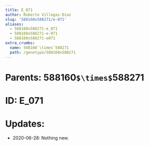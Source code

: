 ```yaml
---
title: E_071
author: Roberto Villegas-Diaz
slug: '588160x588271/e-071'
aliases:
  - 588160x588271-e_071
  - 588160x588271-e-071
  - 588160x588271-e071
extra_crumbs:
  name: 588160`\times`588271
  path: /genotype/588160x588271
---
```


# **Parents**: 588160`$\times$`588271
# **ID**: E_071
# **Updates**: 
 - 2020-06-28: Nothing new.
